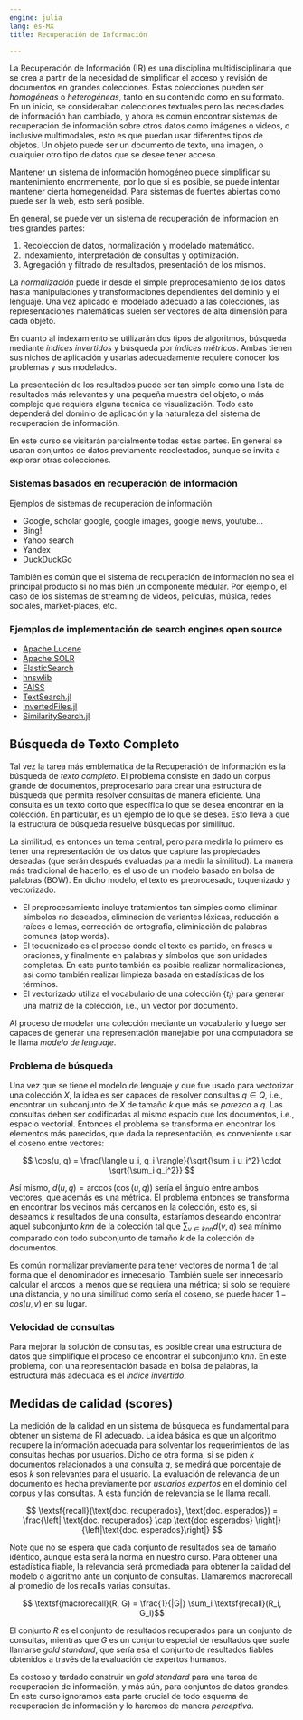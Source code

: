```yaml
---
engine: julia
lang: es-MX
title: Recuperación de Información

---
```


La Recuperación de Información (IR) es una disciplina multidisciplinaria que se crea a partir de la necesidad de simplificar el acceso y revisión de documentos en grandes colecciones. Estas colecciones pueden ser _homogéneas_ o _heterogéneas_, tanto en su contenido como en su formato. En un inicio, se consideraban colecciones textuales pero las necesidades de información han cambiado, y ahora es común encontrar sistemas de recuperación de información sobre otros datos como imágenes o videos, o inclusive multimodales, esto es que puedan usar diferentes tipos de objetos. Un objeto puede ser un documento de texto, una imagen, o cualquier otro tipo de datos que se desee tener acceso.

Mantener un sistema de información homogéneo puede simplificar su mantenimiento enormemente, por lo que si es posible, se puede intentar mantener cierta homegeneidad. Para sistemas de fuentes abiertas como puede ser la web, esto será posible.

En general, se puede ver un sistema de recuperación de información en tres grandes partes:

1. Recolección de datos, normalización y modelado matemático.
2. Indexamiento, interpretación de consultas y optimización.
3. Agregación y filtrado de resultados, presentación de los mismos.

La _normalización_ puede ir desde el simple preprocesamiento de los datos hasta manipulaciones y transformaciones dependientes del dominio y el lenguaje. Una vez aplicado el modelado adecuado a las colecciones, las representaciones matemáticas suelen ser vectores de alta dimensión para cada objeto.

En cuanto al indexamiento se utilizarán dos tipos de algoritmos, búsqueda mediante _índices invertidos_ y búsqueda por _índices métricos_. Ambas tienen sus nichos de aplicación y usarlas adecuadamente requiere conocer los problemas y sus modelados.

La presentación de los resultados puede ser tan simple como una lista de resultados más relevantes y una pequeña muestra del objeto, o más complejo que requiera alguna técnica de visualización. Todo esto dependerá del dominio de aplicación y la naturaleza del sistema de recuperación de información.

En este curso se visitarán parcialmente todas estas partes. En general se usaran conjuntos de datos previamente recolectados, aunque se invita a explorar otras colecciones.

### Sistemas basados en recuperación de información
Ejemplos de sistemas de recuperación de información

- Google, scholar google, google images, google news, youtube...
- Bing!
- Yahoo search
- Yandex
- DuckDuckGo

También es común que el sistema de recuperación de información no sea el principal producto si no más bien un componente médular. Por ejemplo, el caso de los sistemas de streaming de videos, películas, música, redes sociales, market-places, etc.

### Ejemplos de implementación de search engines open source
- [Apache Lucene](https://lucene.apache.org/)
- [Apache SOLR](https://solr.apache.org/)
- [ElasticSearch](https://www.elastic.co/es/what-is/elasticsearch)
- [hnswlib](https://github.com/nmslib/hnswlib)
- [FAISS](https://github.com/facebookresearch/faiss)
- [TextSearch.jl](https://github.com/sadit/TextSearch.jl)
- [InvertedFiles.jl](https://github.com/sadit/InvertedFiles.jl)
- [SimilaritySearch.jl](https://github.com/sadit/SimilaritySearch.jl)

## Búsqueda de Texto Completo
Tal vez la tarea más emblemática de la Recuperación de Información es la búsqueda de _texto completo_.
El problema consiste en dado un corpus grande de documentos, preprocesarlo para crear una estructura de búsqueda que permita resolver consultas de manera eficiente. Una consulta es un texto corto que específica lo que se desea encontrar en la colección. En particular, es un ejemplo de lo que se desea. Esto lleva a que la estructura de búsqueda resuelve búsquedas por similitud.

La similitud, es entonces un tema central, pero para medirla lo primero es tener una representación de los datos que capture las propiedades deseadas (que serán después evaluadas para medir la similitud). La manera más tradicional de hacerlo, es el uso de un modelo basado en bolsa de palabras (BOW). En dicho modelo, el texto es preprocesado, toquenizado y vectorizado.

- El preprocesamiento incluye tratamientos tan simples como eliminar símbolos no deseados, eliminación de variantes léxicas, reducción a raíces o lemas, corrección de ortografía, eliminiación de palabras comunes (stop words). 
- El toquenizado es el proceso donde el texto es partido, en frases u oraciones, y finalmente en palabras y símbolos que son unidades completas. En este punto también es posible realizar normalizaciones, así como también realizar limpieza basada en estadísticas de los términos.
- El vectorizado utiliza el vocabulario de una colección $\{t_i\}$ para generar una matriz de la colección, i.e., un vector por documento.

Al proceso de modelar una colección mediante un vocabulario y luego ser capaces de generar una representación manejable por una computadora se le llama _modelo de lenguaje_.

### Problema de búsqueda
Una vez que se tiene el modelo de lenguaje y que fue usado para vectorizar una colección $X$, la idea es ser capaces de resolver consultas $q \in Q$, i.e., encontrar un subconjunto de $X$ de tamaño $k$ que más se _parezca_ a $q$. Las consultas deben ser codificadas al mismo espacio que los documentos, i.e., espacio vectorial. Entonces el problema se transforma en encontrar los elementos más parecidos, que dada la representación, es conveniente usar el coseno entre vectores:

$$ \cos(u, q) = \frac{\langle u_i, q_i \rangle}{\sqrt{\sum_i u_i^2} \cdot \sqrt{\sum_i q_i^2}} $$

Así mismo, $d(u, q) = \arccos(\cos(u, q))$ sería el ángulo entre ambos vectores, que además es una métrica. El problema entonces se transforma en encontrar los vecinos más cercanos en la colección, esto es, si deseamos $k$ resultados de una consulta, estaríamos deseando encontrar aquel subconjunto $knn$ de la colección tal que $\sum_{v \in knn} d(v, q)$ sea mínimo comparado con todo subconjunto de tamaño $k$ de la colección de documentos.

Es común normalizar previamente para tener vectores de norma 1 de tal forma que el denominador es innecesario. También suele ser innecesario calcular el $\arccos$ a menos que se requiera una métrica; si solo se requiere una distancia, y no una similitud como sería el coseno, se puede hacer $1 - cos(u, v)$ en su lugar.

### Velocidad de consultas
Para mejorar la solución de consultas, es posible crear una estructura de datos que simplifique el proceso de encontrar el subconjunto $knn$. En este problema, con una representación basada en bolsa de palabras, la estructura más adecuada es el _índice invertido_.

## Medidas de calidad (scores)
La medición de la calidad en un sistema de búsqueda es fundamental para obtener un sistema de RI adecuado. La idea básica es que un algoritmo recupere la información adecuada para solventar los requerimientos de las consultas hechas por usuarios. Dicho de otra forma, si se piden $k$ documentos relacionados a una consulta $q$, se medirá que porcentaje de esos $k$ son relevantes para el usuario.
La evaluación de relevancia de un documento es hecha previamente por _usuarios expertos_ en el dominio del corpus y las consultas. A esta función de relevancia se le llama $\textsf{recall}$.

$$ \textsf{recall}(\text{doc. recuperados}, \text{doc. esperados}) = \frac{\left| \text{doc. recuperados} \cap \text{doc esperados} \right|}{\left|\text{doc. esperados}\right|} $$

Note que no se espera que cada conjunto de resultados sea de tamaño idéntico, aunque esta será la norma en nuestro curso. Para obtener una estadística fiable, la relevancia será promediada para obtener la calidad del modelo o algoritmo ante un conjunto de consultas. Llamaremos $\textsf{macrorecall}$ al promedio de los recalls varias consultas.

$$ \textsf{macrorecall}(R, G) = \frac{1}{|G|} \sum_i \textsf{recall}(R_i, G_i)$$

El conjunto $R$ es el conjunto de resultados recuperados para un conjunto de consultas, mientras que $G$ es un conjunto especial de resultados que suele llamarse _gold standard_, que sería esa el conjunto de resultados fiables obtenidos a través de la evaluación de expertos humanos.

Es costoso y tardado construir un _gold standard_ para una tarea de recuperación de información, y más aún, para conjuntos de datos grandes. En este curso ignoramos esta parte crucial de todo esquema de recuperación de información y lo haremos de manera _perceptiva_.
